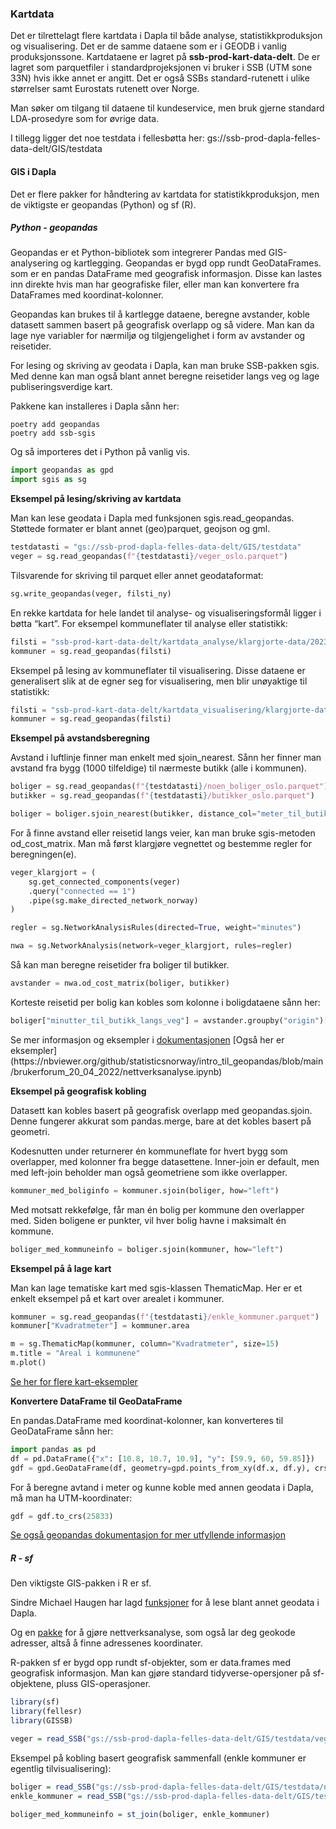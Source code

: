 ### Kartdata
Det er tilrettelagt flere kartdata i Dapla til både analyse, statistikkproduksjon og visualisering. 
Det er de samme dataene som er i GEODB i vanlig produksjonssone. Kartdataene er lagret på **ssb-prod-kart-data-delt**.
De er lagret som parquetfiler i standardprojeksjonen vi bruker i SSB (UTM sone 33N) hvis ikke annet er angitt. 
Det er også SSBs standard-rutenett i ulike størrelser samt Eurostats rutenett over Norge.

Man søker om tilgang til dataene til kundeservice, men bruk gjerne standard LDA-prosedyre som for øvrige data.

I tillegg ligger det noe testdata i fellesbøtta her: gs://ssb-prod-dapla-felles-data-delt/GIS/testdata

#### GIS i Dapla
Det er flere pakker for håndtering av kartdata for statistikkproduksjon, men de viktigste er geopandas (Python) og sf (R). 

##### Python - geopandas
Geopandas er et Python-bibliotek som integrerer Pandas med GIS-analysering og kartlegging.
Geopandas er bygd opp rundt GeoDataFrames. som er en pandas DataFrame med geografisk informasjon. 
Disse kan lastes inn direkte hvis man har geografiske filer, eller man kan konvertere fra DataFrames med koordinat-kolonner.

Geopandas kan brukes til å kartlegge dataene, beregne avstander, koble datasett sammen basert på geografisk overlapp og så videre.
Man kan da lage nye variabler for nærmiljø og tilgjengelighet i form av avstander og reisetider.

For lesing og skriving av geodata i Dapla, kan man bruke SSB-pakken sgis. Med denne kan man også blant annet beregne reisetider langs veg
og lage publiseringsverdige kart. 

Pakkene kan installeres i Dapla sånn her:

```shell
poetry add geopandas
poetry add ssb-sgis
```

Og så importeres det i Python på vanlig vis.

```python
import geopandas as gpd
import sgis as sg
```

**Eksempel på lesing/skriving av kartdata**

Man kan lese geodata i Dapla med funksjonen sgis.read_geopandas. Støttede formater er blant annet (geo)parquet, geojson og gml.

```python
testdatasti = "gs://ssb-prod-dapla-felles-data-delt/GIS/testdata"
veger = sg.read_geopandas(f"{testdatasti}/veger_oslo.parquet")
```

Tilsvarende for skriving til parquet eller annet geodataformat:

```python
sg.write_geopandas(veger, filsti_ny) 
```

En rekke kartdata for hele landet til analyse- og visualiseringsformål ligger i bøtta "kart". 
For eksempel kommuneflater til analyse eller statistikk:

```python
filsti = "ssb-prod-kart-data-delt/kartdata_analyse/klargjorte-data/2023/ABAS_kommune_flate_p2023_v1.parquet"
kommuner = sg.read_geopandas(filsti)
```

Eksempel på lesing av kommuneflater til visualisering. Disse dataene er generalisert slik at de egner seg for
visualisering, men blir unøyaktige til statistikk:
```python
filsti = "ssb-prod-kart-data-delt/kartdata_visualisering/klargjorte-data/2023/N5000_kommune_flate_p2023_v1.parquet"
kommuner = sg.read_geopandas(filsti)
```

**Eksempel på avstandsberegning**

Avstand i luftlinje finner man enkelt med sjoin_nearest. Sånn her finner man avstand fra bygg (1000 tilfeldige) til nærmeste butikk (alle i kommunen).

```python
boliger = sg.read_geopandas(f"{testdatasti}/noen_boliger_oslo.parquet")
butikker = sg.read_geopandas(f"{testdatasti}/butikker_oslo.parquet")

boliger = boliger.sjoin_nearest(butikker, distance_col="meter_til_butikk_luftlinje")
```

For å finne avstand eller reisetid langs veier, kan man bruke sgis-metoden od_cost_matrix. 
Man må først klargjøre vegnettet og bestemme regler for beregningen(e). 

```python
veger_klargjort = (
    sg.get_connected_components(veger)
    .query("connected == 1")
    .pipe(sg.make_directed_network_norway)
)

regler = sg.NetworkAnalysisRules(directed=True, weight="minutes")

nwa = sg.NetworkAnalysis(network=veger_klargjort, rules=regler)
```

Så kan man beregne reisetider fra boliger til butikker.

```python
avstander = nwa.od_cost_matrix(boliger, butikker)
```

Korteste reisetid per bolig kan kobles som kolonne i boligdataene sånn her:

```python
boliger["minutter_til_butikk_langs_veg"] = avstander.groupby("origin")["minutes"].min()
```

Se mer informasjon og eksempler i [dokumentasjonen](https://statisticsnorway.github.io/ssb-sgis/reference/networkanalysis/networkanalysis.html#sgis.networkanalysis.networkanalysis.NetworkAnalysis.od_cost_matrix)
[Også her er eksempler] (https://nbviewer.org/github/statisticsnorway/intro_til_geopandas/blob/main/brukerforum_20_04_2022/nettverksanalyse.ipynb)

**Eksempel på geografisk kobling**

Datasett kan kobles basert på geografisk overlapp med geopandas.sjoin. Denne fungerer akkurat som pandas.merge, bare at det kobles basert på geometri.

Kodesnutten under returnerer én kommuneflate for hvert bygg som overlapper, med kolonner fra begge datasettene. 
Inner-join er default, men med left-join beholder man også geometriene som ikke overlapper.

```python
kommuner_med_boliginfo = kommuner.sjoin(boliger, how="left")
```

Med motsatt rekkefølge, får man én bolig per kommune den overlapper med. Siden boligene er punkter, vil hver bolig havne i maksimalt én kommune. 

```python
boliger_med_kommuneinfo = boliger.sjoin(kommuner, how="left")
```

**Eksempel på å lage kart**

Man kan lage tematiske kart med sgis-klassen ThematicMap. Her er et enkelt eksempel på et kart over arealet i kommuner. 

```python
kommuner = sg.read_geopandas(f"{testdatasti}/enkle_kommuner.parquet")
kommuner["Kvadratmeter"] = kommuner.area

m = sg.ThematicMap(kommuner, column="Kvadratmeter", size=15)
m.title = "Areal i kommunene"
m.plot()
```

[Se her for flere kart-eksempler](https://statisticsnorway.github.io/ssb-sgis/examples/maps.html)

**Konvertere DataFrame til GeoDataFrame**

En pandas.DataFrame med koordinat-kolonner, kan konverteres til GeoDataFrame sånn her:

```python
import pandas as pd
df = pd.DataFrame({"x": [10.8, 10.7, 10.9], "y": [59.9, 60, 59.85]})
gdf = gpd.GeoDataFrame(df, geometry=gpd.points_from_xy(df.x, df.y), crs=4326)
```

For å beregne avtand i meter og kunne koble med annen geodata i Dapla, må man ha UTM-koordinater:

```python
gdf = gdf.to_crs(25833)
```
[Se også geopandas dokumentasjon for mer utfyllende informasjon](https://geopandas.org/en/stable/docs/user_guide.html)

##### R - sf
Den viktigste GIS-pakken i R er sf.

Sindre Michael Haugen har lagd [funksjoner](https://statisticsnorway.github.io/fellesr/articles/vignette__DAPLA_jukseark.html
) for å lese blant annet geodata i Dapla.

Og en [pakke](https://statisticsnorway.github.io/GISSB/articles/GISSB_vignette.html) for å gjøre nettverksanalyse, som også lar deg geokode adresser, altså å finne adressenes koordinater.


R-pakken sf er bygd opp rundt sf-objekter, som er data.frames med geografisk informasjon. 
Man kan gjøre standard tidyverse-opersjoner på sf-objektene, pluss GIS-operasjoner. 

```R
library(sf)
library(fellesr)
library(GISSB)

veger = read_SSB("gs://ssb-prod-dapla-felles-data-delt/GIS/testdata/veger_oslo.parquet")
```
Eksempel på kobling basert geografisk sammenfall (enkle kommuner er egentlig tilvisualisering):
```R
boliger = read_SSB("gs://ssb-prod-dapla-felles-data-delt/GIS/testdata/noen_boliger_oslo.parquet")
enkle_kommuner = read_SSB("gs://ssb-prod-dapla-felles-data-delt/GIS/testdata/enkle_kommuner.parquet")

boliger_med_kommuneinfo = st_join(boliger, enkle_kommuner)
```
